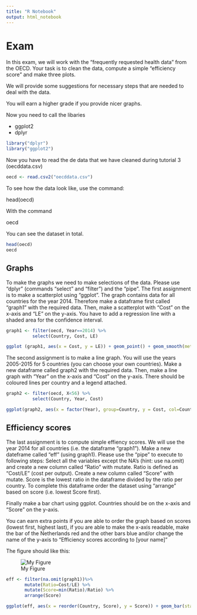 ---
title: "R Notebook"
output: html_notebook
---

# Exam

In this exam, we will work with the "frequently requested health data" from the OECD.
Your task is to clean the data, compute a simple "efficiency score" and make three plots. 

We will provide some suggestions for necessary steps that are needed to deal with the data.

You will earn a higher grade if you provide nicer graphs.  

Now you need to call the libaries

* ggplot2
* dplyr



```{r}
library("dplyr")
library("ggplot2")
```

Now you have to read the de data that we have cleaned during tutorial 3 (oecddata.csv)

```{r}

oecd <- read.csv2("oecddata.csv")
```

To see how the data look like, use the command:

head(oecd)

With the command

oecd


You can see the dataset in total.

```{r}
head(oecd)
oecd
```

## Graphs

To make the graphs we need to make selections of the data. Please use "dplyr" (commands "select" and "filter") and the "pipe". The first assignment is to make a scatterplot using "ggplot". The graph contains data for all countries for the year 2014. Therefore make a dataframe first called "graph1" with the required data.
Then, make a scatterplot with "Cost" on the x-axis and "LE" on the y-axis. You have to add a regression line with a shaded area for the confidence interval.


```{r}
graph1 <- filter(oecd, Year==2014) %>%
          select(Country, Cost, LE)

ggplot (graph1, aes(x = Cost, y = LE)) + geom_point() + geom_smooth(method=lm)
```



The second assignment is to make a line graph. You will use the years 2005-2015 for 5 countries (you can choose your own countries). Make a new dataframe called graph2 with the required data. Then, make a line graph with "Year" on the x-axis and "Cost" on the y-axis. There should be coloured lines per country and a legend attached. 


```{r}
graph2 <- filter(oecd, X<56) %>%
          select(Country, Year, Cost)

ggplot(graph2, aes(x = factor(Year), group=Country, y = Cost, col=Country)) + geom_line() + scale_x_discrete("Year")
```

## Efficiency scores

The last assignment is to compute simple effiency scores. We will use the year 2014 for all countries (i.e. the dataframe "graph1").
Make a new dateframe called "eff" (using graph1). Please use the "pipe" to execute to following steps:
Select all the variables except the NA's (hint: use na.omit) and create a new column called "Ratio" with mutate. Ratio is defined as "Cost/LE" (cost per output).
Create a new column called "Score" with mutate. Score is the lowest ratio in the dataframe divided by the ratio per country.
To complete this dataframe order the dataset using "arrange" based on score (i.e. lowest Score first).


Finally make a bar chart using ggplot. Countries should be on the x-axis and "Score" on the y-axis. 



You can earn extra points if you are able to order the graph based on scores (lowest first, highest last), if you are able to make the x-axis readable, make the bar of the Netherlands red and the other bars blue and/or change the name of the y-axis to "Efficiency scores according to [your name]" 


The figure should like this:

![My Figure](eff.png)


```{r}
eff <- filter(na.omit(graph1))%>%
       mutate(Ratio=Cost/LE) %>%
       mutate(Score=min(Ratio)/Ratio) %>%
       arrange(Score)

ggplot(eff, aes(x = reorder(Country, Score), y = Score)) + geom_bar(stat = "identity", fill='blue') + scale_y_continuous("Efficiency scores according to Lucas Kraimaat") + theme(axis.text.x=element_text(angle=90,hjust=1,vjust=0.5)) + scale_x_discrete("")
```











